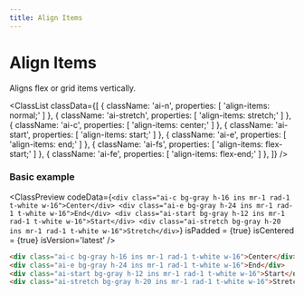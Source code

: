 ```yaml
---
title: Align Items
---
```



# Align Items

Aligns flex or grid items vertically.

<ClassList
  classData={[
    {
      className: 'ai-n',
      properties: [
        'align-items: normal;'
      ]
    },
    {
      className: 'ai-stretch',
      properties: [
        'align-items: stretch;'
      ]
    },
    {
      className: 'ai-c',
      properties: [
        'align-items: center;'
      ]
    },
    {
      className: 'ai-start',
      properties: [
        'align-items: start;'
      ]
    },
    {
      className: 'ai-e',
      properties: [
        'align-items: end;'
      ]
    },
    {
      className: 'ai-fs',
      properties: [
        'align-items: flex-start;'
      ]
    },
    {
      className: 'ai-fe',
      properties: [
        'align-items: flex-end;'
      ]
    },
  ]}
/>

### Basic example

<ClassPreview
  codeData={`
    <div class="ai-c bg-gray h-16 ins mr-1 rad-1 t-white w-16">Center</div>
    <div class="ai-e bg-gray h-24 ins mr-1 rad-1 t-white w-16">End</div>
    <div class="ai-start bg-gray h-12 ins mr-1 rad-1 t-white w-16">Start</div>
    <div class="ai-stretch bg-gray h-20 ins mr-1 rad-1 t-white w-16">Stretch</div>
  `}
  isPadded = {true}
  isCentered = {true}
  isVersion='latest'
/>

```html
<div class="ai-c bg-gray h-16 ins mr-1 rad-1 t-white w-16">Center</div>
<div class="ai-e bg-gray h-24 ins mr-1 rad-1 t-white w-16">End</div>
<div class="ai-start bg-gray h-12 ins mr-1 rad-1 t-white w-16">Start</div>
<div class="ai-stretch bg-gray h-20 ins mr-1 rad-1 t-white w-16">Stretch</div>
```